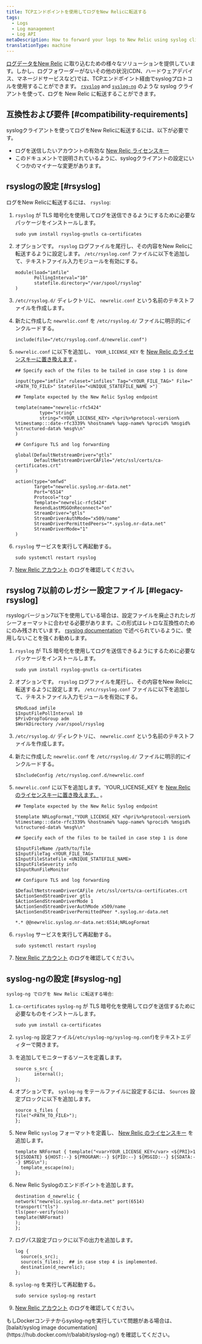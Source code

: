 ```yaml
---
title: TCPエンドポイントを使用してログをNew Relicに転送する
tags:
  - Logs
  - Log management
  - Log API
metaDescription: How to forward your logs to New Relic using syslog clients such as rsyslog and syslog-ng for Debian or RHEL operating systems.
translationType: machine
---
```


[ログデータをNew Relic](/docs/logs/forward-logs/) に取り込むための様々なソリューションを提供しています。しかし、ログフォワーダーがないその他の状況(CDN、ハードウェアデバイス、マネージドサービスなど)では、TCPエンドポイント経由でsyslogプロトコルを使用することができます。 [`rsyslog`](https://www.rsyslog.com/) and [`syslog-ng`](https://www.syslog-ng.com/) のような syslog クライアントを使って、ログを New Relic に転送することができます。

## 互換性および要件 [#compatibility-requirements]

syslogクライアントを使ってログをNew Relicに転送するには、以下が必要です。

* ログを送信したいアカウントの有効な [New Relic ライセンスキー](/docs/apis/intro-apis/new-relic-api-keys/#ingest-license-key)
* このドキュメントで説明されているように、syslogクライアントの設定にいくつかのマイナーな変更があります。

## rsyslogの設定 [#rsyslog]

ログをNew Relicに転送するには、 `rsyslog`:

1. `rsyslog` が TLS 暗号化を使用してログを送信できるようにするために必要なパッケージをインストールします。

   ```
   sudo yum install rsyslog-gnutls ca-certificates
   ```

2. オプションです。 `rsyslog` ログファイルを尾行し、その内容をNew Relicに転送するように設定します。 `/etc/rsyslog.conf` ファイルに以下を追加して、テキストファイル入力モジュールを有効にする。

   ```
   module(load="imfile"
          PollingInterval="10"
          statefile.directory="/var/spool/rsyslog"
   )
   ```

3. `/etc/rsyslog.d/` ディレクトリに、 `newrelic.conf` という名前のテキストファイルを作成します。

4. 新たに作成した `newrelic.conf` を `/etc/rsyslog.d/` ファイルに明示的にインクルードする。

   ```
   include(file="/etc/rsyslog.conf.d/newrelic.conf")
   ```

5. `newrelic.conf` に以下を追加し、 `YOUR_LICENSE_KEY` を [New Relic のライセンスキーに置き換えます](/docs/apis/intro-apis/new-relic-api-keys/#ingest-license-key) 。

   ```
   ## Specify each of the files to be tailed in case step 1 is done

   input(type="imfile" ruleset="infiles" Tag="<YOUR_FILE_TAG>" File="<PATH_TO_FILE>" StateFile="<UNIQUE_STATEFILE_NAME >")

   ## Template expected by the New Relic Syslog endpoint

   template(name="newrelic-rfc5424"
            type="string"
            string="<YOUR_LICENSE_KEY> <%pri%>%protocol-version% %timestamp:::date-rfc3339% %hostname% %app-name% %procid% %msgid% %structured-data% %msg%\n"
   )

   ## Configure TLS and log forwarding

   global(DefaultNetstreamDriver="gtls"
          DefaultNetstreamDriverCAFile="/etc/ssl/certs/ca-certificates.crt"
   )

   action(type="omfwd"
          Target="newrelic.syslog.nr-data.net"
          Port="6514"
          Protocol="tcp"
          Template="newrelic-rfc5424"
          ResendLastMSGOnReconnect="on"
          StreamDriver="gtls"
          StreamDriverAuthMode="x509/name"
          StreamDriverPermittedPeers="*.syslog.nr-data.net"
          StreamDriverMode="1"
   )
   ```

6. `rsyslog` サービスを実行して再起動する。

   ```
   sudo systemctl restart rsyslog
   ```

7. [New Relic アカウント](/docs/logs/log-management/ui-data/explore-your-data-log-analytics) のログを確認してください。

## rsyslog 7以前のレガシー設定ファイル [#legacy-rsyslog]

rsyslogバージョン7以下を使用している場合は、設定ファイルを廃止されたレガシーフォーマットに合わせる必要があります。この形式はレトロな互換性のためにのみ残されています。 [rsyslog documentation](https://www.rsyslog.com/doc/master/configuration/conf_formats.html) で述べられているように、使用しないことを強くお勧めします。

1. `rsyslog` が TLS 暗号化を使用してログを送信できるようにするために必要なパッケージをインストールします。

   ```
   sudo yum install rsyslog-gnutls ca-certificates
   ```

2. オプションです。 `rsyslog` ログファイルを尾行し、その内容をNew Relicに転送するように設定します。 `/etc/rsyslog.conf` ファイルに以下を追加して、テキストファイル入力モジュールを有効にする。

   ```
   $ModLoad imfile 
   $InputFilePollInterval 10 
   $PrivDropToGroup adm 
   $WorkDirectory /var/spool/rsyslog
   ```

3. `/etc/rsyslog.d/` ディレクトリに、 `newrelic.conf` という名前のテキストファイルを作成します。

4. 新たに作成した `newrelic.conf` を `/etc/rsyslog.d/` ファイルに明示的にインクルードする。

   ```
   $IncludeConfig /etc/rsyslog.conf.d/newrelic.conf
   ```

5. `newrelic.conf` に以下を追加します。\`YOUR_LICENSE_KEY を [New Relic のライセンスキーに置き換えます。](/docs/apis/intro-apis/new-relic-api-keys/#ingest-license-key) 。

   ```
   ## Template expected by the New Relic Syslog endpoint 

   $template NRLogFormat,"YOUR_LICENSE_KEY <%pri%>%protocol-version% %timestamp:::date-rfc3339% %hostname% %app-name% %procid% %msgid% %structured-data% %msg%\n" 

   ## Specify each of the files to be tailed in case step 1 is done 

   $InputFileName /path/to/file 
   $InputFileTag <YOUR_FILE_TAG> 
   $InputFileStateFile <UNIQUE_STATEFILE_NAME> 
   $InputFileSeverity info 
   $InputRunFileMonitor 

   ## Configure TLS and log forwarding 

   $DefaultNetstreamDriverCAFile /etc/ssl/certs/ca-certificates.crt 
   $ActionSendStreamDriver gtls  
   $ActionSendStreamDriverMode 1
   $ActionSendStreamDriverAuthMode x509/name 
   $ActionSendStreamDriverPermittedPeer *.syslog.nr-data.net
    
   *.* @@newrelic.syslog.nr-data.net:6514;NRLogFormat
   ```

6. `rsyslog` サービスを実行して再起動する。

   ```
   sudo systemctl restart rsyslog
   ```

7. [New Relic アカウント](/docs/logs/ui-data/use-logs-ui) のログを確認してください。

## syslog-ngの設定 [#syslog-ng]

`syslog-ng でログを New Relic に転送する場合`:

1. `ca-certificates` `syslog-ng` が TLS 暗号化を使用してログを送信するために必要なものをインストールします。

   ```
   sudo yum install ca-certificates
   ```

2. `syslog-ng` 設定ファイル(`/etc/syslog-ng/syslog-ng.conf`)をテキストエディターで開きます。

3. を追加してモニターするソースを定義します。

   ```
   source s_src {
          internal();
   };
   ```

4. オプションです。 `syslog-ng` をテールファイルに設定するには、 `Sources` 設定ブロックに以下を追加します。

   ```
   source s_files {
   file("<PATH_TO_FILE>");
   };
   ```

5. New Relic `syslog` フォーマットを定義し、 [New Relic のライセンスキー](/docs/apis/intro-apis/new-relic-api-keys/#ingest-license-key) を追加します。

   ```
   template NRFormat { template("<var>YOUR_LICENSE_KEY</var> <${PRI}>1 ${ISODATE} ${HOST:--} ${PROGRAM:--} ${PID:--} ${MSGID:--} ${SDATA:--} $MSG\n");
     template_escape(no);
   };
   ```

6. New Relic Syslogのエンドポイントを追加します。

   ```
   destination d_newrelic {
   network("newrelic.syslog.nr-data.net" port(6514)
   transport("tls")
   tls(peer-verify(no))
   template(NRFormat)
   );
   };
   ```

7. ログパス設定ブロックに以下の出力を追加します。

   ```
   log {
     source(s_src);
     source(s_files);  ## in case step 4 is implemented. 
     destination(d_newrelic);
   };
   ```

8. `syslog-ng` を実行して再起動する。

   ```
   sudo service syslog-ng restart
   ```

9. [New Relic アカウント](/docs/logs/ui-data/use-logs-ui) のログを確認してください。

<Callout variant="tip">
  もしDockerコンテナからsyslog-ngを実行していて問題がある場合は、 [balait/syslog image documentation](https://hub.docker.com/r/balabit/syslog-ng/) を確認してください。
</Callout>
